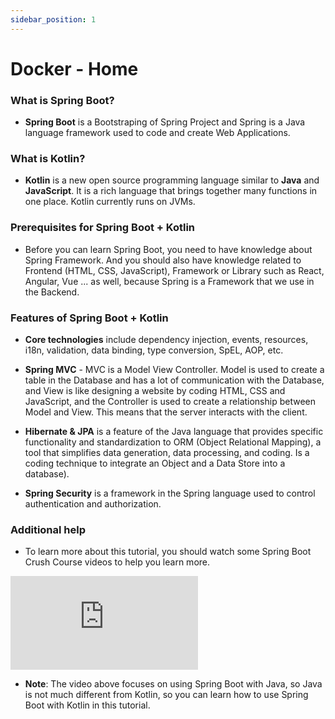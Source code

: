 ```yaml
---
sidebar_position: 1
---
```


# Docker - Home

### What is Spring Boot?

- **Spring Boot** is a Bootstraping of Spring Project and Spring is a Java language framework used to code and create Web Applications.

### What is Kotlin?

- **Kotlin** is a new open source programming language similar to **Java** and **JavaScript**. It is a rich language that brings together many functions in one place. Kotlin currently runs on JVMs.

### Prerequisites for Spring Boot + Kotlin

- Before you can learn Spring Boot, you need to have knowledge about Spring Framework. And you should also have knowledge related to Frontend (HTML, CSS, JavaScript), Framework or Library such as React, Angular, Vue ... as well, because Spring is a Framework that we use in the Backend.

### Features of Spring Boot + Kotlin

- **Core technologies** include dependency injection, events, resources, i18n, validation, data binding, type conversion, SpEL, AOP, etc.

- **Spring MVC** - MVC is a Model View Controller. Model is used to create a table in the Database and has a lot of communication with the Database, and View is like designing a website by coding HTML, CSS and JavaScript, and the Controller is used to create a relationship between Model and View. This means that the server interacts with the client.

- **Hibernate & JPA** is a feature of the Java language that provides specific functionality and standardization to ORM (Object Relational Mapping), a tool that simplifies data generation, data processing, and coding. Is a coding technique to integrate an Object and a Data Store into a database).

- **Spring Security** is a framework in the Spring language used to control authentication and authorization.

### Additional help

- To learn more about this tutorial, you should watch some Spring Boot Crush Course videos to help you learn more.

<iframe
  style={{ aspectRatio: '16 / 9', width: '100%' }}
  src="https://www.youtube.com/embed/9SGDpanrc8U"
  title="YouTube video player"
  frameborder="0"
  allow="accelerometer; autoplay; clipboard-write; encrypted-media; gyroscope; picture-in-picture"
  allowfullscreen
></iframe>

- **Note**: The video above focuses on using Spring Boot with Java, so Java is not much different from Kotlin, so you can learn how to use Spring Boot with Kotlin in this tutorial.
